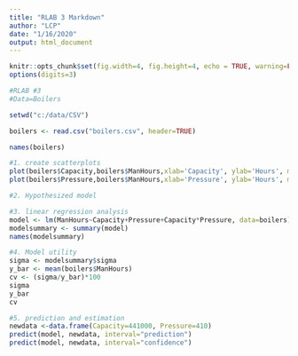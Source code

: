 ---
title: "RLAB 3 Markdown"
author: "LCP"
date: "1/16/2020"
output: html_document
---

```{r setup, include=FALSE}
knitr::opts_chunk$set(fig.width=4, fig.height=4, echo = TRUE, warning=FALSE, message=FALSE, comment=NA)
options(digits=3)
```


```{r}
#RLAB #3
#Data=Boilers

setwd("c:/data/CSV")

boilers <- read.csv("boilers.csv", header=TRUE)

names(boilers)

#1. create scatterplots
plot(boilers$Capacity,boilers$ManHours,xlab='Capacity', ylab='Hours', main="Hours vs. Capacity")
plot(boilers$Pressure,boilers$ManHours,xlab='Pressure', ylab='Hours', main="Hours vs. Pressure")

#2. Hypothesized model

#3. linear regression analysis
model <- lm(ManHours~Capacity+Pressure+Capacity*Pressure, data=boilers)
modelsummary <- summary(model)
names(modelsummary)

#4. Model utility
sigma <- modelsummary$sigma
y_bar <- mean(boilers$ManHours)
cv <- (sigma/y_bar)*100
sigma
y_bar
cv

#5. prediction and estimation
newdata <-data.frame(Capacity=441000, Pressure=410)
predict(model, newdata, interval="prediction")
predict(model, newdata, interval="confidence")
```

